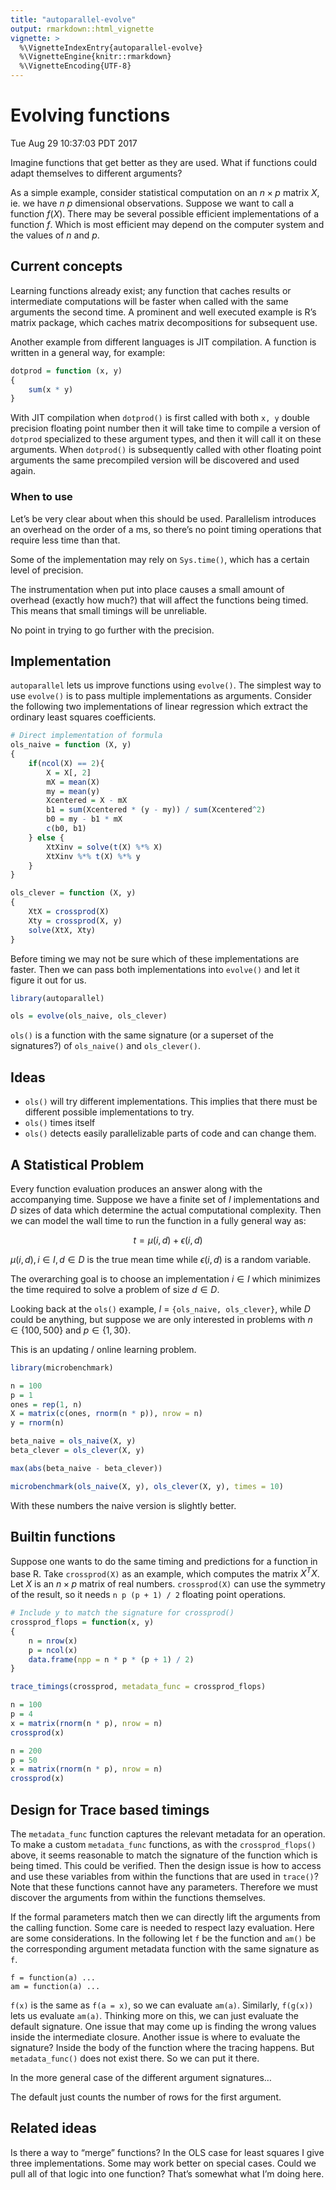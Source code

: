 ```yaml
---
title: "autoparallel-evolve"
output: rmarkdown::html_vignette
vignette: >
  %\VignetteIndexEntry{autoparallel-evolve}
  %\VignetteEngine{knitr::rmarkdown}
  %\VignetteEncoding{UTF-8}
---
```


# Evolving functions

Tue Aug 29 10:37:03 PDT 2017

Imagine functions that get better as they are used. 
What if functions could adapt themselves to different arguments?

As a simple example, consider statistical computation on an $n \times p$
matrix $X$, ie. we have $n$ $p$ dimensional observations. Suppose we want
to call a function $f(X)$. There may be several possible efficient
implementations of a function $f$. Which is most efficient may depend on the
computer system and the values of $n$ and $p$.


## Current concepts

Learning functions already
exist; any function that caches results or intermediate computations will
be faster when called with the same arguments the second time. A prominent
and well executed example is R's matrix package, which caches matrix
decompositions for subsequent use.

Another example from different languages is JIT compilation. A function
is written in a general way, for example:

```R
dotprod = function (x, y)
{
    sum(x * y)
}
```

With JIT compilation when `dotprod()` is first called with both `x, y`
double precision floating point number then it will take time to compile a
version of `dotprod` specialized to these argument types, and then it will
call it on these arguments. When `dotprod()` is subsequently called with other
floating point arguments the same precompiled version will be discovered
and used again.

### When to use

Let's be very clear about when this should be used. Parallelism introduces
an overhead on the order of a ms, so there's no point timing operations
that require less time than that.

Some of the implementation may rely on `Sys.time()`, which has
a certain level of precision.

The instrumentation when put into place causes a small amount of overhead
(exactly how much?) that will affect the functions being timed. This means
that small timings will be unreliable.

No point in trying to go further with the precision.

## Implementation

`autoparallel` lets us improve functions using `evolve()`. The simplest
way to use `evolve()` is to pass multiple implementations as arguments.
Consider the following two implementations of linear regression which
extract the ordinary least squares coefficients.

```R

# Direct implementation of formula
ols_naive = function (X, y)
{
    if(ncol(X) == 2){
        X = X[, 2]
        mX = mean(X)
        my = mean(y)
        Xcentered = X - mX
        b1 = sum(Xcentered * (y - my)) / sum(Xcentered^2)
        b0 = my - b1 * mX
        c(b0, b1)
    } else {
        XtXinv = solve(t(X) %*% X)
        XtXinv %*% t(X) %*% y
    }
}

ols_clever = function (X, y)
{
    XtX = crossprod(X)
    Xty = crossprod(X, y)
    solve(XtX, Xty)
}

```

Before timing we may not be sure which of these implementations are faster.
Then we can pass both implementations into `evolve()` and let it figure
it out for us.

```R

library(autoparallel)

ols = evolve(ols_naive, ols_clever)

```

`ols()` is a function with the same signature (or a superset of the
signatures?) of `ols_naive()` and `ols_clever()`. 

## Ideas

- `ols()` will try different implementations. This implies that there must
  be different possible implementations to try.
- `ols()` times itself
- `ols()` detects easily parallelizable parts of code and can change them.

## A Statistical Problem

Every function evaluation produces an answer along with the accompanying
time. Suppose we have a finite set of $I$ implementations and $D$
sizes of data which determine the actual computational complexity.
Then we can model the wall time to run the function in a fully general way as:

$$
    t = \mu(i, d) + \epsilon(i, d)
$$

$\mu(i, d), i \in I, d \in D$ is the true mean time while $\epsilon(i, d)$
is a random variable.

The overarching goal is to choose an implementation $i \in I$ which
minimizes the time required to solve a problem of size $d \in D$.

Looking back at the `ols()` example, $I$ = `{ols_naive, ols_clever}`, while
$D$ could be anything, but suppose we are only interested in problems with
$n \in \{ 100, 500 \}$ and $p \in \{1, 30\}$.

This is an updating / online learning problem.


```R

library(microbenchmark)

n = 100
p = 1
ones = rep(1, n)
X = matrix(c(ones, rnorm(n * p)), nrow = n)
y = rnorm(n)

beta_naive = ols_naive(X, y)
beta_clever = ols_clever(X, y)

max(abs(beta_naive - beta_clever))

microbenchmark(ols_naive(X, y), ols_clever(X, y), times = 10)

```

With these numbers the naive version is slightly better.


## Builtin functions

Suppose one wants to do the same timing and predictions for a function in
base R. Take `crossprod(X)` as an example, which computes the matrix $X^T
X$. Let $X$ is an $n \times p$ matrix of real numbers. `crossprod(X)` can
use the symmetry of the result, so it needs `n p (p + 1) / 2` floating
point operations.

```R

# Include y to match the signature for crossprod()
crossprod_flops = function(x, y)
{
    n = nrow(x)
    p = ncol(x)
    data.frame(npp = n * p * (p + 1) / 2)
}

trace_timings(crossprod, metadata_func = crossprod_flops)

n = 100
p = 4
x = matrix(rnorm(n * p), nrow = n)
crossprod(x)

n = 200
p = 50
x = matrix(rnorm(n * p), nrow = n)
crossprod(x)

```

## Design for Trace based timings

The `metadata_func` function captures the relevant metadata for an
operation. To make a custom `metadata_func` functions, as with the
`crossprod_flops()` above, it seems reasonable to match the signature of
the function which is being timed. This could be verified. Then the design
issue is how to access and use these variables from within the functions
that are used in `trace()`? Note that these functions cannot have any
parameters. Therefore we must discover the arguments from within the
functions themselves.

If the formal parameters match then we can directly lift the arguments from
the calling function. Some care is needed to respect lazy evaluation. Here
are some considerations. In the following let `f` be the function and `am()` be the
corresponding argument metadata function with the same signature as `f`.

```
f = function(a) ...
am = function(a) ...
```

`f(x)` is the same as `f(a = x)`, so we can evaluate `am(a)`.
Similarly, `f(g(x))` lets us evaluate `am(a)`. Thinking more on this, we
can just evaluate the default signature. One issue that may come up is
finding the wrong values inside the intermediate closure. 
Another issue is where to evaluate the signature? Inside the body of the
function where the tracing happens. But `metadata_func()` does not exist
there. So we can put it there.



In the more general case of the different argument signatures...

The default just counts the number of rows for the first
argument. 

## Related ideas

Is there a way to "merge" functions? In the OLS case for least squares I
give three implementations. Some may work better on special cases. Could we
pull all of that logic into one function? That's somewhat what I'm doing
here.
